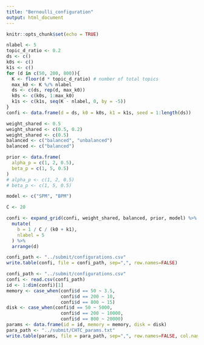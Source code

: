 ```yaml
---
title: "Bernoulli_configuration"
output: html_document
---
```


```r
knitr::opts_chunk$set(echo = TRUE)
```

```r
nlabel <- 5
topic_d_ratio <- 0.2
ds <- c()
k0s <- c()
k1s <- c()
for (d in c(50, 200, 800)){
  K <- floor(d * topic_d_ratio) # number of total topics
  max_k0 <- K %/% nlabel
  ds <- c(ds, rep(d, max_k0))
  k0s <- c(k0s, 1:max_k0)
  k1s <- c(k1s, seq(K - nlabel, 0, by = -5))
}
confi <- data.frame(d = ds, k0 = k0s, k1 = k1s, seed = 1:length(ds))

weight_shared <- 0.5
weight_shared <- c(0.5, 0.2)
weight_shared <- c(0.5)
balanced <- c("balanced", "unbalanced")
balanced <- c("balanced")

prior <- data.frame(
  alpha_p = c(1, 2, 0.5),
  beta_p = c(1, 5, 0.5)
)
# alpha_p <- c(1, 2, 0.5)
# beta_p <- c(1, 5, 0.5)

model <- c("SPM", "BPM")

C <- 20

confi <- expand_grid(confi, weight_shared, balanced, prior, model) %>%
  mutate(
    b = 1 / C / (k0 + k1),
    nlabel = 5
  ) %>%
  arrange(d)

```
```r
confi_path <- "../submit/configurations.csv"
write.table(confi, file = confi_path, sep=",", row.names=FALSE)
```
```r
confi_path <- "../submit/configurations.csv"
confi <- read.csv(confi_path)
id <- 1:dim(confi)[1]
memory <- case_when(confi$d == 50 ~ 3.5,
                    confi$d == 200 ~ 10,
                    confi$d == 800 ~ 15)
disk <- case_when(confi$d == 50 ~ 5000,
                    confi$d == 200 ~ 10000,
                    confi$d == 800 ~ 20000)
params <- data.frame(id = id, memory = memory, disk = disk)
para_path <- "../submit/CHTC_params.txt"
write.table(params, file = para_path, sep=",", row.names=FALSE, col.names = FALSE, quote = FALSE)
```

